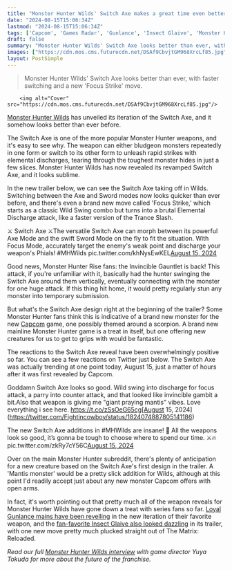 ```yaml
---
title: "Monster Hunter Wilds' Switch Axe makes a great time even better with slick new moves and teases a possible new creature"
date: "2024-08-15T15:06:34Z"
lastmod: "2024-08-15T15:06:34Z"
tags: ['Capcom', 'Games Radar', 'Gunlance', 'Insect Glaive', 'Monster Hunter Rise', 'Monster Hunter Wilds', 'Switch Axe']
draft: false
summary: "Monster Hunter Wilds' Switch Axe looks better than ever, with faster switching and a new 'Focus Strike' move."
images: ["https://cdn.mos.cms.futurecdn.net/DSAf9CbvjtGM968XrcLf85.jpg"]
layout: PostSimple
---
```

> Monster Hunter Wilds' Switch Axe looks better than ever, with faster switching and a new 'Focus Strike' move.


        <img alt="Cover" src="https://cdn.mos.cms.futurecdn.net/DSAf9CbvjtGM968XrcLf85.jpg"/>
        
[Monster Hunter Wilds](https://www.gamesradar.com/games/monster-hunter/monster-hunter-wilds-guide/) has unveiled its iteration of the Switch Axe, and it somehow looks better than ever before.

The Switch Axe is one of the more popular Monster Hunter weapons, and it's easy to see why. The weapon can either bludgeon monsters repeatedly in one form or switch to its other form to unleash rapid strikes with elemental discharges, tearing through the toughest monster hides in just a few slices. Monster Hunter Wilds has now revealed its revamped Switch Axe, and it looks sublime.

In the new trailer below, we can see the Switch Axe taking off in Wilds. Switching between the Axe and Sword modes now looks quicker than ever before, and there's even a brand new move called 'Focus Strike,' which starts as a classic Wild Swing combo but turns into a brutal Elemental Discharge attack, like a faster version of the Trance Slash.

⚔️ Switch Axe ⚔️The versatile Switch Axe can morph between its powerful Axe Mode and the swift Sword Mode on the fly to fit the situation. With Focus Mode, accurately target the enemy's weak point and discharge your weapon's Phials! #MHWilds pic.twitter.com/khNysEwKEL[August 15, 2024](https://twitter.com/monsterhunter/status/1823993027058393124)

Good news, Monster Hunter Rise fans: the Invincible Gauntlet is back! This attack, if you're unfamiliar with it, basically had the hunter swinging the Switch Axe around them vertically, eventually connecting with the monster for one huge attack. If this thing hit home, it would pretty regularly stun any monster into temporary submission.

But what's the Switch Axe design right at the beginning of the trailer? Some Monster Hunter fans think this is indicative of a brand new monster for the new [Capcom](https://www.gamesradar.com/tag/capcom/) game, one possibly themed around a scorpion. A brand new mainline Monster Hunter game is a treat in itself, but one offering new creatures for us to get to grips with would be fantastic.

The reactions to the Switch Axe reveal have been overwhelmingly positive so far. You can see a few reactions on Twitter just below. The Switch Axe was actually trending at one point today, August 15, just a matter of hours after it was first revealed by Capcom.

Goddamn Switch Axe looks so good. Wild swing into discharge for focus attack, a parry into counter attack, and that looked like invincible gambit a bit.Also that weapon is giving me "giant praying mantis" vibes. Love everything i see here. https://t.co/zSsOeG65cg[August 15, 2024](https://twitter.com/Fightincowboy/status/1824074887805141186)

The new Switch Axe additions in #MHWilds are insane! 😤 All the weapons look so good, it’s gonna be tough to choose where to spend our time. ⚔️🔥 pic.twitter.com/zkRy7cY56C[August 15, 2024](https://twitter.com/Arekkz/status/1823995361565798801)

Over on the main Monster Hunter subreddit, there's plenty of anticipation for a new creature based on the Switch Axe's first design in the trailer. A 'Mantis monster' would be a pretty slick addition for Wilds, although at this point I'd readily accept just about any new monster Capcom offers with open arms.

In fact, it's worth pointing out that pretty much all of the weapon reveals for Monster Hunter Wilds have gone down a treat with series fans so far. [Loyal Gunlance mains have been revelling](https://www.gamesradar.com/games/monster-hunter/monster-hunters-loyal-gunlance-enjoyers-are-eating-good-in-wilds-as-the-unpopular-weapon-finally-seems-to-have-been-given-some-love-we-are-so-back/) in the new iteration of their favorite weapon, and the [fan-favorite Insect Glaive also looked dazzling](https://www.gamesradar.com/games/monster-hunter/monster-hunter-wilds-insect-glaive-looks-slicker-than-ever-with-new-moves-including-one-straight-out-of-the-matrix-reloaded/) in its trailer, with one new move pretty much plucked straight out of The Matrix: Reloaded.

*Read our full *[<em>Monster Hunter Wilds interview</em>](https://www.gamesradar.com/games/monster-hunter/monster-hunter-wilds-interview/)* with game director Yuya Tokuda for more about the future of the franchise.*
        